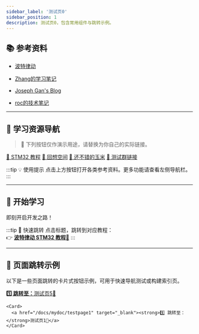 ```yaml
---
sidebar_label: '测试页0'
sidebar_position: 1
description: 测试页0，包含常用组件与跳转示例。
---
```



## 📚 参考资料

- [波特律动](https://github.com/BaudDance/docs/blob/main/docs/stm32/getting-started/getting-started.mdx "按键链接跳转")

- [Zhang的学习笔记](https://github.com/Ratherthan17/notes/blob/main/src/components/ForMDX/forMDX.js "图片嵌入、绑定自定义域名等")

- [Joseph Gan's Blog](https://bwgjoseph.com/docusaurus-how-to-enable-showlastupdate-feature-when-deployed-via-gitlab-ci "最后更新时间")

- [roc的技术笔记](https://imroc.cc/note/category/docusaurus "学习")

---

## 🧰 学习资源导航

> 🔗 下列按钮仅作演示用途，请替换为你自己的实际链接。

<div style={{ display: 'flex', flexWrap: 'wrap', gap: '1rem' }}>
  <a href="https://www.bilibili.com/video/av206940155/" class="source_card_button" target="_blank">📖 STM32 教程</a>
  <a href="/docs/reflection-space" class="source_card_button" target="_blank">🌸 回想空间</a>
  <a href="https://e.tb.cn/h.hTZaa83WZiz2Wfr" class="source_card_button" target="_blank">🌽 还不错的玉米</a>
  <a href="https://qun.qq.com/universal-share/share?ac=1&authKey=BvgzFVJKMU0dbLEz%2BkWm8tydUKa%2F%2BTpBiaW9Ner6BemqNZfLQyN3xGlo%2BjLzhTL5&busi_data=eyJncm91cENvZGUiOiI5MzgyMTk4NjMiLCJ0b2tlbiI6IkUzNFhjVzJuUE9FY3IxSm14SmFza2J1RWhTcHJWMElMTkxITkNHcjBwcXhmMVN5Y21JUVljZ25ieldaRUFCUjEiLCJ1aW4iOiIyNTYwMjkxMjQxIn0%3D&data=lHupxGd_sZuAjGp9DpXZH7KnauiAdCCqC_JIFVTwLE5-rOMCTKgggw9oo9XpURlTsaCKXlUUDCeolPJ87PqKZA&svctype=4&tempid=h5_group_info" class="source_card_button" target="_blank">📱 测试群链接</a>
</div>

<div style={{ marginBottom: '20px' }}></div>

:::tip 💡 使用提示
点击上方按钮打开各类参考资料。更多功能请查看左侧导航栏。
:::

---

## 🚀 开始学习

即刻开启开发之路！

:::tip 📌 快速跳转
点击标题，跳转到对应教程：<br />
👉 <a href="https://www.bilibili.com/video/BV12v4y1y7uV" target="_blank"><strong>波特律动 STM32 教程🔗</strong></a>
:::

---

## 🔁 页面跳转示例

以下是一些页面跳转的卡片式按钮示例，可用于快速导航测试或构建索引页。

<div style={{ display: 'grid', gap: '1rem' }}>
    <Card>
      <a href="/docs/mydoc/testpage5" target="_blank"><strong>1️⃣ 跳转至：</strong>测试页5🔗</a>
    </Card>
	
    <Card>
      <a href="/docs/mydoc/testpage1" target="_blank"><strong>5️⃣ 跳转至：</strong>测试页1🔗</a>
    </Card>
</div>

